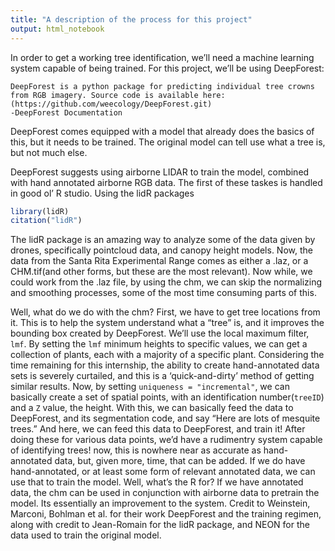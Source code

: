 ```yaml
---
title: "A description of the process for this project"
output: html_notebook
---
```


  In order to get a working tree identification, we'll need a machine learning system capable of being trained. For this project, we'll be using DeepForest:
```text
DeepForest is a python package for predicting individual tree crowns from RGB imagery. Source code is available here: (https://github.com/weecology/DeepForest.git)
-DeepForest Documentation
```
DeepForest comes equipped with a model that already does the basics of this, but it needs to be trained. The original model can tell use what a tree is, but not much else.

DeepForest suggests using airborne LIDAR to train the model, combined with hand annotated airborne RGB data. The first of these taskes is handled in good ol' R studio. Using the lidR packages
```r
library(lidR)
citation("lidR")
```

  The lidR package is an amazing way to analyze some of the data given by drones, specifically pointcloud data, and canopy height models. Now, the data from the Santa Rita Experimental Range comes as either a .laz, or a CHM.tif(and other forms, but these are the most relevant). Now while, we could work from the .laz file, by using the chm, we can skip the normalizing and smoothing processes, some of the most time consuming parts of this.

  Well, what do we do with the chm? First, we have to get tree locations from it. This is to help the system understand what a "tree" is, and it improves the bounding box created by DeepForest. We'll use the local maximum filter, `lmf`. By setting the `lmf` minimum heights to specific values, we can get a collection of plants, each with a majority of a specific plant. Considering the time remaining for this internship, the ability to create hand-annotated data sets is severely curtailed, and this is a 'quick-and-dirty' method of getting similar results. Now, by setting `uniqueness = "incremental"`, we can basically create a set of spatial points, with an identification number(`treeID`) and a `Z` value, the height. With this, we can basically feed the data to DeepForest, and its segmentation code, and say
  "Here are lots of mesquite trees." 
  And here, we can feed this data to DeepForest, and train it! After doing these for various data points, we'd have a rudimentry system capable of identifying trees!
  now, this is nowhere near as accurate as hand-annotated data, but, given more, time, that can be added. If we do have hand-annotated, or at least some form of relevant annotated data, we can use that to train the model.
  Well, what's the R for? If we have annotated data, the chm can be used in conjunction with airborne data to pretrain the model. Its essentially an improvement to the system.
  Credit to Weinstein, Marconi, Bohlman et al. for their work DeepForest and the training regimen, along with credit to Jean-Romain for the lidR package, and NEON for the data used to train the original model.
  
  
  
  
  